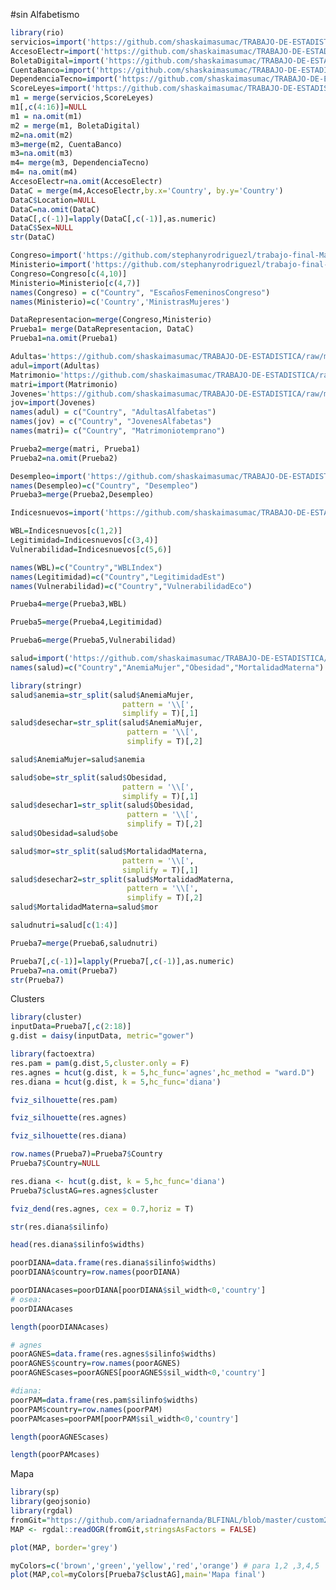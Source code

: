 #sin Alfabetismo
```r
library(rio)
servicios=import('https://github.com/shaskaimasumac/TRABAJO-DE-ESTADISTICA/raw/master/%25Servicios(agua%20y%20sanidad).xlsx')
AccesoElectr=import('https://github.com/shaskaimasumac/TRABAJO-DE-ESTADISTICA/raw/master/Acceso%20Electricidad.xlsx')
BoletaDigital=import('https://github.com/shaskaimasumac/TRABAJO-DE-ESTADISTICA/raw/master/Boleta%20Digital.xlsx')
CuentaBanco=import('https://github.com/shaskaimasumac/TRABAJO-DE-ESTADISTICA/raw/master/Cuenta%20de%20banco.xlsx')
DependenciaTecno=import('https://github.com/shaskaimasumac/TRABAJO-DE-ESTADISTICA/raw/master/Dependencia%20Tecnol%C3%B3gica.xlsx')
ScoreLeyes=import('https://github.com/shaskaimasumac/TRABAJO-DE-ESTADISTICA/raw/master/ScoreProteger.xlsx')
m1 = merge(servicios,ScoreLeyes)
m1[,c(4:16)]=NULL
m1 = na.omit(m1)
m2 = merge(m1, BoletaDigital)
m2=na.omit(m2)
m3=merge(m2, CuentaBanco)
m3=na.omit(m3)
m4= merge(m3, DependenciaTecno)
m4= na.omit(m4)
AccesoElectr=na.omit(AccesoElectr)
DataC = merge(m4,AccesoElectr,by.x='Country', by.y='Country')
DataC$Location=NULL
DataC=na.omit(DataC)
DataC[,c(-1)]=lapply(DataC[,c(-1)],as.numeric)
DataC$Sex=NULL
str(DataC)
```


```r
Congreso=import('https://github.com/stephanyrodriguezl/trabajo-final-Magallanes/raw/master/Congreso.csv')
Ministerio=import('https://github.com/stephanyrodriguezl/trabajo-final-Magallanes/raw/master/Ministerio.csv')
Congreso=Congreso[c(4,10)]
Ministerio=Ministerio[c(4,7)]
names(Congreso) = c("Country", "EscañosFemeninosCongreso")
names(Ministerio)=c('Country','MinistrasMujeres')
```
```r
DataRepresentacion=merge(Congreso,Ministerio)
Prueba1= merge(DataRepresentacion, DataC)
Prueba1=na.omit(Prueba1)
```

```r
Adultas='https://github.com/shaskaimasumac/TRABAJO-DE-ESTADISTICA/raw/master/%25adultas%20alfabetas.xls'
adul=import(Adultas)
Matrimonio='https://github.com/shaskaimasumac/TRABAJO-DE-ESTADISTICA/raw/master/%25casadas%20entre%2015-19.xlsx'
matri=import(Matrimonio)
Jovenes='https://github.com/shaskaimasumac/TRABAJO-DE-ESTADISTICA/raw/master/%25jovenesalfabetas.xls'
jov=import(Jovenes)
names(adul) = c("Country", "AdultasAlfabetas")
names(jov) = c("Country", "JovenesAlfabetas")
names(matri)= c("Country", "Matrimoniotemprano")
```
```r
Prueba2=merge(matri, Prueba1)
Prueba2=na.omit(Prueba2)
```

```r
Desempleo=import('https://github.com/shaskaimasumac/TRABAJO-DE-ESTADISTICA/raw/master/Total%20unemployment%20rate%20(female%20to%20male%20ratio).csv')
names(Desempleo)=c("Country", "Desempleo")
Prueba3=merge(Prueba2,Desempleo)
```

```r
Indicesnuevos=import('https://github.com/shaskaimasumac/TRABAJO-DE-ESTADISTICA/raw/master/Indices%20nuevos.xlsx')
```

```r
WBL=Indicesnuevos[c(1,2)]
Legitimidad=Indicesnuevos[c(3,4)]
Vulnerabilidad=Indicesnuevos[c(5,6)]
```
```r
names(WBL)=c("Country","WBLIndex")
names(Legitimidad)=c("Country","LegitimidadEst")
names(Vulnerabilidad)=c("Country","VulnerabilidadEco")
```
```r
Prueba4=merge(Prueba3,WBL)
```
```r
Prueba5=merge(Prueba4,Legitimidad)
```
```r
Prueba6=merge(Prueba5,Vulnerabilidad)
```

```r
salud=import('https://github.com/shaskaimasumac/TRABAJO-DE-ESTADISTICA/raw/master/related%20to%20health%20and%20nutrition.xlsx')
names(salud)=c("Country","AnemiaMujer","Obesidad","MortalidadMaterna")
```

```r
library(stringr)
salud$anemia=str_split(salud$AnemiaMujer,
                         pattern = '\\[',
                         simplify = T)[,1]
salud$desechar=str_split(salud$AnemiaMujer,
                          pattern = '\\[',
                          simplify = T)[,2]
```
```r
salud$AnemiaMujer=salud$anemia
```
```r
salud$obe=str_split(salud$Obesidad,
                         pattern = '\\[',
                         simplify = T)[,1]
salud$desechar1=str_split(salud$Obesidad,
                          pattern = '\\[',
                          simplify = T)[,2]
salud$Obesidad=salud$obe
```
```r
salud$mor=str_split(salud$MortalidadMaterna,
                         pattern = '\\[',
                         simplify = T)[,1]
salud$desechar2=str_split(salud$MortalidadMaterna,
                          pattern = '\\[',
                          simplify = T)[,2]
salud$MortalidadMaterna=salud$mor
```
```r
saludnutri=salud[c(1:4)]
```

```r
Prueba7=merge(Prueba6,saludnutri)
```
```r
Prueba7[,c(-1)]=lapply(Prueba7[,c(-1)],as.numeric)
Prueba7=na.omit(Prueba7)
str(Prueba7)
```
Clusters
```r
library(cluster)
inputData=Prueba7[,c(2:18)]
g.dist = daisy(inputData, metric="gower")
```
```r
library(factoextra)
res.pam = pam(g.dist,5,cluster.only = F)
res.agnes = hcut(g.dist, k = 5,hc_func='agnes',hc_method = "ward.D")
res.diana = hcut(g.dist, k = 5,hc_func='diana')
```
```r
fviz_silhouette(res.pam)

```
```r
fviz_silhouette(res.agnes)

```
```r
fviz_silhouette(res.diana)

```
```r
row.names(Prueba7)=Prueba7$Country
Prueba7$Country=NULL

```

```r
res.diana <- hcut(g.dist, k = 5,hc_func='diana')
Prueba7$clustAG=res.agnes$cluster
```
```r
fviz_dend(res.agnes, cex = 0.7,horiz = T)

```
```r
str(res.diana$silinfo)

```
```r
head(res.diana$silinfo$widths)
```
```r
poorDIANA=data.frame(res.diana$silinfo$widths)
poorDIANA$country=row.names(poorDIANA)
```
```r
poorDIANAcases=poorDIANA[poorDIANA$sil_width<0,'country']
# osea:
poorDIANAcases
```
```r
length(poorDIANAcases)

```


```r
# agnes
poorAGNES=data.frame(res.agnes$silinfo$widths)
poorAGNES$country=row.names(poorAGNES)
poorAGNEScases=poorAGNES[poorAGNES$sil_width<0,'country']

#diana:
poorPAM=data.frame(res.pam$silinfo$widths)
poorPAM$country=row.names(poorPAM)
poorPAMcases=poorPAM[poorPAM$sil_width<0,'country']
```
```r
length(poorAGNEScases)
```
```r
length(poorPAMcases)
```


Mapa
```r
library(sp)
library(geojsonio)
library(rgdal)
fromGit="https://github.com/ariadnafernanda/BLFINAL/blob/master/custom2.geo.json?raw=true" # link desde github
MAP <- rgdal::readOGR(fromGit,stringsAsFactors = FALSE)
```
```r
plot(MAP, border='grey')
```
```r
myColors=c('brown','green','yellow','red','orange') # para 1,2 ,3,4,5
plot(MAP,col=myColors[Prueba7$clustAG],main='Mapa final')
```
